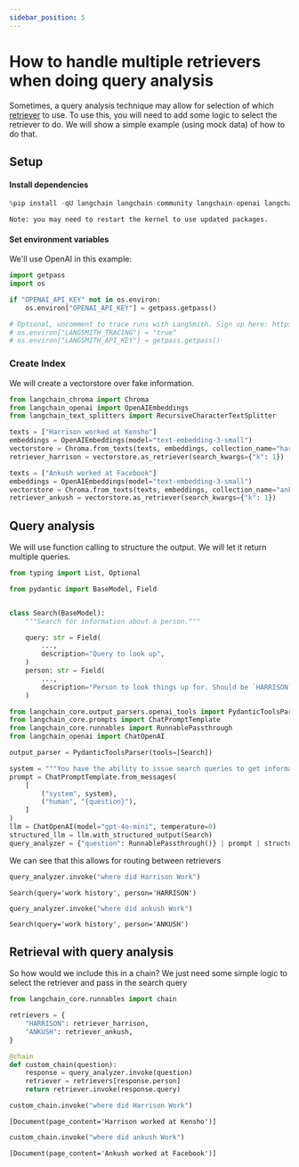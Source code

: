 ```yaml
---
sidebar_position: 5
---
```


# How to handle multiple retrievers when doing query analysis

Sometimes, a query analysis technique may allow for selection of which [retriever](/oss/python/concepts/retrievers/) to use. To use this, you will need to add some logic to select the retriever to do. We will show a simple example (using mock data) of how to do that.

## Setup
#### Install dependencies


```python
%pip install -qU langchain langchain-community langchain-openai langchain-chroma
```
```output
Note: you may need to restart the kernel to use updated packages.
```
#### Set environment variables

We'll use OpenAI in this example:


```python
import getpass
import os

if "OPENAI_API_KEY" not in os.environ:
    os.environ["OPENAI_API_KEY"] = getpass.getpass()

# Optional, uncomment to trace runs with LangSmith. Sign up here: https://smith.langchain.com.
# os.environ["LANGSMITH_TRACING"] = "true"
# os.environ["LANGSMITH_API_KEY"] = getpass.getpass()
```

### Create Index

We will create a vectorstore over fake information.


```python
from langchain_chroma import Chroma
from langchain_openai import OpenAIEmbeddings
from langchain_text_splitters import RecursiveCharacterTextSplitter

texts = ["Harrison worked at Kensho"]
embeddings = OpenAIEmbeddings(model="text-embedding-3-small")
vectorstore = Chroma.from_texts(texts, embeddings, collection_name="harrison")
retriever_harrison = vectorstore.as_retriever(search_kwargs={"k": 1})

texts = ["Ankush worked at Facebook"]
embeddings = OpenAIEmbeddings(model="text-embedding-3-small")
vectorstore = Chroma.from_texts(texts, embeddings, collection_name="ankush")
retriever_ankush = vectorstore.as_retriever(search_kwargs={"k": 1})
```

## Query analysis

We will use function calling to structure the output. We will let it return multiple queries.


```python
from typing import List, Optional

from pydantic import BaseModel, Field


class Search(BaseModel):
    """Search for information about a person."""

    query: str = Field(
        ...,
        description="Query to look up",
    )
    person: str = Field(
        ...,
        description="Person to look things up for. Should be `HARRISON` or `ANKUSH`.",
    )
```


```python
from langchain_core.output_parsers.openai_tools import PydanticToolsParser
from langchain_core.prompts import ChatPromptTemplate
from langchain_core.runnables import RunnablePassthrough
from langchain_openai import ChatOpenAI

output_parser = PydanticToolsParser(tools=[Search])

system = """You have the ability to issue search queries to get information to help answer user information."""
prompt = ChatPromptTemplate.from_messages(
    [
        ("system", system),
        ("human", "{question}"),
    ]
)
llm = ChatOpenAI(model="gpt-4o-mini", temperature=0)
structured_llm = llm.with_structured_output(Search)
query_analyzer = {"question": RunnablePassthrough()} | prompt | structured_llm
```

We can see that this allows for routing between retrievers


```python
query_analyzer.invoke("where did Harrison Work")
```



```output
Search(query='work history', person='HARRISON')
```



```python
query_analyzer.invoke("where did ankush Work")
```



```output
Search(query='work history', person='ANKUSH')
```


## Retrieval with query analysis

So how would we include this in a chain? We just need some simple logic to select the retriever and pass in the search query


```python
from langchain_core.runnables import chain
```


```python
retrievers = {
    "HARRISON": retriever_harrison,
    "ANKUSH": retriever_ankush,
}
```


```python
@chain
def custom_chain(question):
    response = query_analyzer.invoke(question)
    retriever = retrievers[response.person]
    return retriever.invoke(response.query)
```


```python
custom_chain.invoke("where did Harrison Work")
```



```output
[Document(page_content='Harrison worked at Kensho')]
```



```python
custom_chain.invoke("where did ankush Work")
```



```output
[Document(page_content='Ankush worked at Facebook')]
```



```python

```
